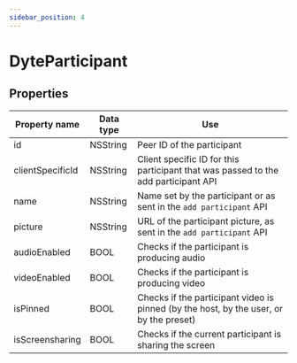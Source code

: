 ```yaml
---
sidebar_position: 4
---
```


# DyteParticipant

## Properties

| Property name    | Data type | Use                                                                                    |
| ---------------- | --------- | -------------------------------------------------------------------------------------- |
| id               | NSString  | Peer ID of the participant                                                             |
| clientSpecificId | NSString  | Client specific ID for this participant that was passed to the add participant API     |
| name             | NSString  | Name set by the participant or as sent in the `add participant` API                    |
| picture          | NSString  | URL of the participant picture, as sent in the `add participant` API                   |
| audioEnabled     | BOOL      | Checks if the participant is producing audio                                           |
| videoEnabled     | BOOL      | Checks if the participant is producing video                                           |
| isPinned         | BOOL      | Checks if the participant video is pinned (by the host, by the user, or by the preset) |
| isScreensharing  | BOOL      | Checks if the current participant is sharing the screen                                |
